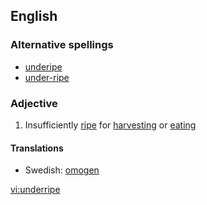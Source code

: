==English==

===Alternative spellings===
*[[underipe]]
*[[under-ripe]]

===Adjective===
{{en-adj}}

# Insufficiently [[ripe]] for [[harvest]]ing or [[eat]]ing

====Translations====
*Swedish: [[omogen]]

[[vi:underripe]]
